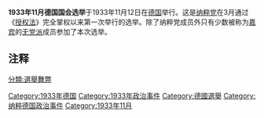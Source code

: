 {{unreferenced|time=2016-12-15T15:34:24+00:00}}
{{Infobox Election
| election_name      = 纳粹德国第2届国会选举
| country            = Nazi Germany
| flag_year          = 1933
| type               = legislative
| ongoing            = no
| previous_election  = 1933年3月德国国会选举
| previous_year      = 3/1933
| next_election      = 1936年德国国会选举
| next_year          = 1936
| seats_for_election = 国会共661个席位
| majority_seats     = 331
| turnout            = 95.30%
| election_date      = 1933年11月12日

<!--      NSDAP   -->
| image1          = [[File:Adolf_Hitler_cropped_restored.jpg|150px]]
| leader1         = [[阿道夫·希特勒|阿道夫·希特勒]]
| leader_since1   = 1921年7月29日
| party1          = 纳粹党
| last_election1  = '''288席位, 43.91%'''
| seats1          = '''661'''<br><small>(唯一合法政党)</small>
| seat_change1    = {{increase}}373
| popular_vote1   = '''39,655,224'''
| percentage1     = '''92.11%'''
| swing1          = {{increase}}48.20%
| title           = [[德国总理|德国总理]]
| posttitle       = 随后的 [[德国总理|德国总理]]
| before_election = [[阿道夫·希特勒|阿道夫·希特勒]]
| before_party    = 纳粹党
| after_election  = [[阿道夫·希特勒|阿道夫·希特勒]]
| after_party     = 纳粹党
| map_image       = German Reichstag, November 1933.svg
| map_size        = 300px
| map_caption     = 國會組成
}}
'''1933年11月德国国会选举'''于1933年11月12日在[[德国|德国]]举行。这是[[纳粹党|纳粹党]]在3月通过《[[德国1933年授权法|授权法]]》完全掌权以来第一次举行的选举。除了纳粹党成员外只有少数被称为[[嘉宾|嘉宾]]的[[无党派|无党派]]成员参加了本次选举。{{notetag|无党派嘉宾包含[[阿尔弗雷德·胡根贝格|阿尔弗雷德·胡根贝格]]在内，他们在任何事件中仍旧支持[[阿道夫·希特勒|阿道夫·希特勒]]的政权。}}

==注释==
{{notefoot}}

{{German elections}}
[[Category:1933年德国|Category:1933年德国]]
[[Category:1933年政治事件|Category:1933年政治事件]]
[[Category:德國選舉|Category:德國選舉]]
[[Category:纳粹德国政治事件|Category:纳粹德国政治事件]]
[[Category:1933年11月|Category:1933年11月]]
[[分類:選舉舞弊|分類:選舉舞弊]]